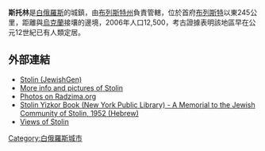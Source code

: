 '''斯托林'''是[[白俄羅斯|白俄羅斯]]的城鎮，由[[布列斯特州|布列斯特州]]負責管轄，位於首府[[布列斯特|布列斯特]]以東245公里，距離與[[烏克蘭|烏克蘭]]接壤的邊境，2006年人口12,500，考古證據表明該地區早在公元12世紀已有人類定居。

==外部連結==
*[https://web.archive.org/web/20070311055100/http://www.jewishgen.org/belarus/shtetls/shtetl_detail.php?filename=sstolinpm Stolin (JewishGen)]
*[https://web.archive.org/web/20160304034524/http://www12.virtualtourist.com/m/5a6b1/523c7/ More info and pictures of Stolin]
*[https://web.archive.org/web/20120302233631/http://www.radzima.org/eng/town/stolin.html Photos on Radzima.org]
*[http://yizkor.nypl.org/index.php?id=2057 Stolin Yizkor Book (New York Public Library) - A Memorial to the Jewish Community of Stolin, 1952 (Hebrew)] {{Wayback|url=http://yizkor.nypl.org/index.php?id=2057 |date=20180312143925 }}
* [http://region.brest-belarus.org/stolin/stol.htm Views of Stolin] {{Wayback|url=http://region.brest-belarus.org/stolin/stol.htm |date=20190914120641 }}

{{coord|51|53|N|26|51|E|region:BY_type:city|display=title}}

{{Brest Region}}

[[Category:白俄羅斯城市|Category:白俄羅斯城市]]

{{Belarus-geo-stub}}